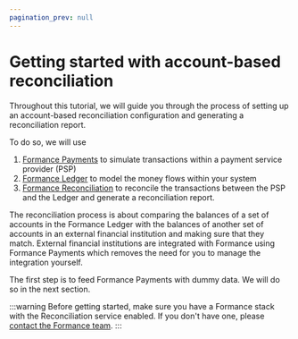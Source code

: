 ```yaml
---
pagination_prev: null
---
```


# Getting started with account-based reconciliation

Throughout this tutorial, we will guide you through the process of setting up an account-based reconciliation configuration and generating a reconciliation report.

To do so, we will use 
1. [Formance Payments](../../../payments/index.mdx) to simulate transactions within a payment service provider (PSP)
2. [Formance Ledger](../../../ledger/index.mdx) to model the money flows within your system
3. [Formance Reconciliation](../../../reconciliation.mdx) to reconcile the transactions between the PSP and the Ledger and generate a reconciliation report.

The reconciliation process is about comparing the balances of a set of accounts in the Formance Ledger with the balances of another set of accounts in an external financial institution and making sure that they match. External financial institutions are integrated with Formance using Formance Payments which removes the need for you to manage the integration yourself.

The first step is to feed Formance Payments with dummy data. We will do so in the next section.

:::warning
Before getting started, make sure you have a Formance stack with the Reconciliation service enabled. If you don't have one, please [contact the Formance team](https://www.formance.com/contact).
::: 
